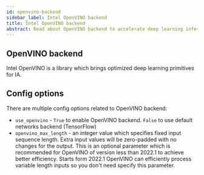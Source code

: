 ```yaml
---
id: openvino-backend
sidebar_label: Intel OpenVINO backend
title: Intel OpenVINO backend
abstract: Read about OpenVINO backend to accelerate deep learning inference on Intel Architecture.
---
```


## OpenVINO backend

Intel OpenVINO is a library which brings optimized deep learning primitives for IA.

## Config options

There are multiple config options related to OpenVINO backend:

* `use_openvino` - `True` to enable OpenVINO backend. `False` to use default networks backend (TensorFlow)
* `openvino_max_length` - an integer value which specifies fixed input sequence length.
Extra input values will be zero-padded with no changes for the output.
This is an optional parameter which is recommended for OpenVINO of version less than 2022.1 to achieve better efficiency.
Starts form 2022.1 OpenVINO can efficiently process variable length inputs so you don't need specify this parameter.
